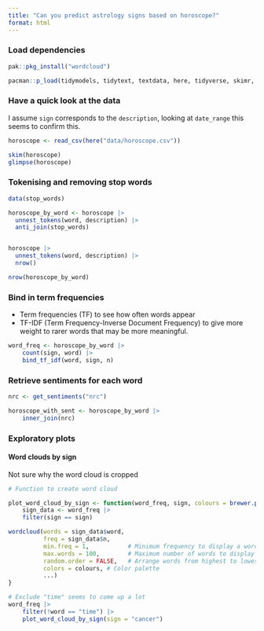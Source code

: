 ```yaml
---
title: "Can you predict astrology signs based on horoscope?"
format: html
---
```


### Load dependencies

```r
pak::pkg_install("wordcloud")

pacman::p_load(tidymodels, tidytext, textdata, here, tidyverse, skimr, wordcloud, wordcloud2)
```

### Have a quick look at the data

I assume `sign` corresponds to the `description`, looking at `date_range` this seems to confirm this.

```r
horoscope <- read_csv(here("data/horoscope.csv"))

skim(horoscope)
glimpse(horoscope)
```

### Tokenising and removing stop words

```r
data(stop_words)

horoscope_by_word <- horoscope |> 
  unnest_tokens(word, description) |>
  anti_join(stop_words)


horoscope |> 
  unnest_tokens(word, description) |> 
  nrow()

nrow(horoscope_by_word)
```

### Bind in term frequencies 

- Term frequencies (TF) to see how often words appear
- TF-IDF (Term Frequency-Inverse Document Frequency) to give more weight to rarer words that may be more meaningful. 

```r
word_freq <- horoscope_by_word |>
    count(sign, word) |>
    bind_tf_idf(word, sign, n)
```

### Retrieve sentiments for each word

```r
nrc <- get_sentiments("nrc")

horoscope_with_sent <- horoscope_by_word |>
    inner_join(nrc)
```

### Exploratory plots

#### Word clouds by sign

Not sure why the word cloud is cropped

```r
# Function to create word cloud

plot_word_cloud_by_sign <- function(word_freq, sign, colours = brewer.pal(8, "Dark2"), ...){
    sign_data <- word_freq |> 
    filter(sign == sign) 

wordcloud(words = sign_data$word, 
          freq = sign_data$n, 
          min.freq = 1,           # Minimum frequency to display a word
          max.words = 100,        # Maximum number of words to display
          random.order = FALSE,   # Arrange words from highest to lowest frequency
          colors = colours, # Color palette
          ...)  
}

# Exclude "time" seems to come up a lot
word_freq |>
    filter(!word == "time") |>
    plot_word_cloud_by_sign(sign = "cancer")
```